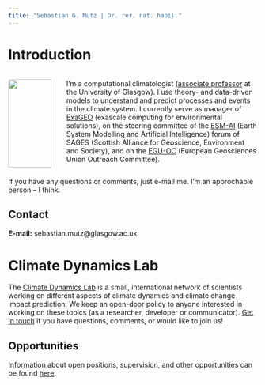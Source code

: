 ```yaml
---
title: "Sebastian G. Mutz | Dr. rer. nat. habil."
---
```


# Introduction

::: columns
::: {.column width="20%"}
![](img/mutz001_ccbynd_SebastianMutz.jpg){width="95%" style="border-radius:4px;"}
:::

::: {.column width="80%"}
I'm a computational climatologist ([associate professor](https://www.gla.ac.uk/schools/ges/staff/sebastianmutz/) at the University of Glasgow). I use theory- and data-driven models to understand and predict processes and events in the climate system. I currently serve as manager of [ExaGEO](https://www.exageo.org/) (exascale computing for environmental solutions), on the steering committee of the [ESM-AI](https://sages.ac.uk/research/fora/earth-system-modelling-artificial-intelligence-esm-ai/) (Earth System Modelling and Artificial Intelligence) forum of SAGES (Scottish Alliance for Geoscience, Environment and Society), and on the [EGU-OC](https://www.egu.eu/outreach/) (European Geosciences Union Outreach Committee).
:::
:::

If you have any questions or comments, just e-mail me. I'm an approchable person -- I think.

::: {.callout-note}
## Contact
**E-mail:** sebastian.mutz@glasgow.ac.uk
:::


# Climate Dynamics Lab

The [Climate Dynamics Lab](https://mutz.science/) is a small, international network of scientists working on different aspects of climate dynamics and climate change impact prediction. We keep an open-door policy to anyone interested in working on these topics (as a researcher, developer or communicator). [Get in touch](mailto:sebastian@mutz.science) if you have questions, comments, or would like to join us!





::: {.callout-note}
## Opportunities
Information about open positions, supervision, and other opportunities can be found [here](https://mutz.science/net/opp.html).
:::


